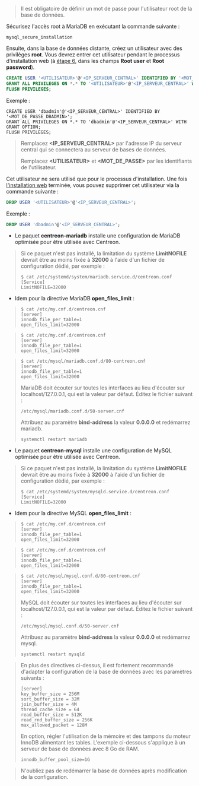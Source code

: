 
> Il est obligatoire de définir un mot de passe pour l'utilisateur root de la base de données.

Sécurisez l'accès root à MariaDB en exécutant la commande suivante :

```shell
mysql_secure_installation
```

Ensuite, dans la base de données distante, créez un utilisateur avec des privilèges **root**. Vous devrez entrer cet utilisateur pendant 
le processus d'installation web (à [étape 6](./web-and-post-installation.md#étape-6-database-information),
dans les champs **Root user** et **Root password**).

```SQL
CREATE USER '<UTILISATEUR>'@'<IP_SERVEUR_CENTRAL>' IDENTIFIED BY '<MOT_DE_PASSE>';
GRANT ALL PRIVILEGES ON *.* TO '<UTILISATEUR>'@'<IP_SERVEUR_CENTRAL>' WITH GRANT OPTION;
FLUSH PRIVILEGES;
```

Exemple :

```shell
CREATE USER 'dbadmin'@'<IP_SERVEUR_CENTRAL>' IDENTIFIED BY '<MOT_DE_PASSE_DBADMIN>';
GRANT ALL PRIVILEGES ON *.* TO 'dbadmin'@'<IP_SERVEUR_CENTRAL>' WITH GRANT OPTION;
FLUSH PRIVILEGES;
```

> Remplacez **<IP_SERVEUR_CENTRAL\>** par l'adresse IP du serveur central qui se connectera au serveur de bases de données.
>
> Remplacez **<UTILISATEUR\>** et **<MOT_DE_PASSE\>** par les identifiants de l'utilisateur.

Cet utilisateur ne sera utilisé que pour le processus d'installation. Une fois [l'installation web](./web-and-post-installation.md) terminée, vous pouvez supprimer cet utilisateur via la commande suivante :

```SQL
DROP USER '<UTILISATEUR>'@'<IP_SERVEUR_CENTRAL>';
```

Exemple :

```SQL
DROP USER 'dbadmin'@'<IP_SERVEUR_CENTRAL>';
```

<Tabs groupId="database-sync">
<TabItem value="MariaDB" label="MariaDB">

* Le paquet **centreon-mariadb** installe une configuration de MariaDB optimisée pour être utilisée avec Centreon.

> Si ce paquet n'est pas installé, la limitation du système **LimitNOFILE** devrait être
> au moins fixée à **32000** à l'aide d'un fichier de configuration dédié, par exemple :
>
> ```shell
> $ cat /etc/systemd/system/mariadb.service.d/centreon.conf
> [Service]
> LimitNOFILE=32000
> ```

* Idem pour la directive MariaDB **open_files_limit** :

<Tabs groupId="sync">
<TabItem value="Alma / RHEL / Oracle Linux 8" label="Alma / RHEL / Oracle Linux 8">

> ```shell
> $ cat /etc/my.cnf.d/centreon.cnf
> [server]
> innodb_file_per_table=1
> open_files_limit=32000
> ```

</TabItem>
<TabItem value="Alma / RHEL / Oracle Linux 9" label="Alma / RHEL / Oracle Linux 9">

> ```shell
> $ cat /etc/my.cnf.d/centreon.cnf
> [server]
> innodb_file_per_table=1
> open_files_limit=32000
> ```

</TabItem>
<TabItem value="Debian 11" label="Debian 11">

> ```shell
> $ cat /etc/mysql/mariadb.conf.d/80-centreon.cnf
> [server]
> innodb_file_per_table=1
> open_files_limit=32000
> ```
>
> MariaDB doit écouter sur toutes les interfaces au lieu d'écouter sur localhost/127.0.0.1, qui est la valeur par défaut. Éditez le fichier suivant :
>
> ```shell
> /etc/mysql/mariadb.conf.d/50-server.cnf
> ```
>
> Attribuez au paramètre **bind-address** la valeur **0.0.0.0** et redémarrez mariadb.
>
> ```shell
> systemctl restart mariadb
> ```

</TabItem>
</Tabs>

</TabItem>
<TabItem value="MySQL" label="MySQL">

* Le paquet **centreon-mysql** installe une configuration de MySQL optimisée pour être utilisée avec Centreon.

> Si ce paquet n'est pas installé, la limitation du système **LimitNOFILE** devrait être
> au moins fixée à **32000** à l'aide d'un fichier de configuration dédié, par exemple :
>
> ```shell
> $ cat /etc/systemd/system/mysqld.service.d/centreon.conf
> [Service]
> LimitNOFILE=32000
> ```

* Idem pour la directive MySQL **open_files_limit** :

<Tabs groupId="sync">
<TabItem value="Alma / RHEL / Oracle Linux 8" label="Alma / RHEL / Oracle Linux 8">

> ```shell
> $ cat /etc/my.cnf.d/centreon.cnf
> [server]
> innodb_file_per_table=1
> open_files_limit=32000
> ```

</TabItem>
<TabItem value="Alma / RHEL / Oracle Linux 9" label="Alma / RHEL / Oracle Linux 9">

> ```shell
> $ cat /etc/my.cnf.d/centreon.cnf
> [server]
> innodb_file_per_table=1
> open_files_limit=32000
> ```

</TabItem>
<TabItem value="Debian 11" label="Debian 11">

> ```shell
> $ cat /etc/mysql/mysql.conf.d/80-centreon.cnf
> [server]
> innodb_file_per_table=1
> open_files_limit=32000
> ```
>
> MySQL doit écouter sur toutes les interfaces au lieu d'écouter sur localhost/127.0.0.1, qui est la valeur par défaut. Éditez le fichier suivant :
>
> ```shell
> /etc/mysql/mysql.conf.d/50-server.cnf
> ```
>
> Attribuez au paramètre **bind-address** la valeur **0.0.0.0** et redémarrez mysql.
>
> ```shell
> systemctl restart mysqld
> ```

</TabItem>
</Tabs>

</TabItem>
</Tabs>

> En plus des directives ci-dessus, il est fortement recommandé d'adapter la configuration de la base de données avec les paramètres suivants :
>
> ```shell
> [server]
> key_buffer_size = 256M
> sort_buffer_size = 32M
> join_buffer_size = 4M
> thread_cache_size = 64
> read_buffer_size = 512K
> read_rnd_buffer_size = 256K
> max_allowed_packet = 128M
> ```
>
> En option, régler l'utilisation de la mémoire et des tampons du moteur InnoDB alimentant les
> tables. L'exemple ci-dessous s'applique à un serveur de base de données avec 8 Go de RAM.
>
> ```shell
> innodb_buffer_pool_size=1G
> ```
>

> N'oubliez pas de redémarrer la base de données après modification de la configuration.
